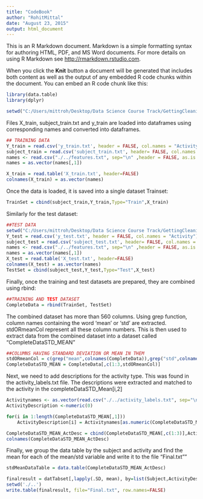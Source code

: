 ```yaml
---
title: "CodeBook"
author: "RohitMittal"
date: "August 23, 2015"
output: html_document
---
```


This is an R Markdown document. Markdown is a simple formatting syntax for authoring HTML, PDF, and MS Word documents. For more details on using R Markdown see <http://rmarkdown.rstudio.com>.

When you click the **Knit** button a document will be generated that includes both content as well as the output of any embedded R code chunks within the document. You can embed an R code chunk like this:

```r

library(data.table)
library(dplyr)

setwd("C:/Users/mittroh/Desktop/Data Science Course Track/GettingCleaningData_3/Course Project/UCI HAR Dataset/train")
```

Files X_train, subject_train.txt and y_train are loaded into dataframes using corresponding names and converted into dataframes. 


```r

## TRAINING DATA
Y_train = read.csv('y_train.txt', header = FALSE, col.names = "Activity")
subject_train = read.csv('subject_train.txt', header= FALSE, col.names = "Subject")
names <- read.csv("./../features.txt", sep="\n" ,header = FALSE, as.is = TRUE)
names = as.vector(names[,1])

X_train = read.table('X_train.txt', header=FALSE)
colnames(X_train) = as.vector(names)
```

Once the data is loaded, it is saved into a single dataset Trainset:
```r
TrainSet = cbind(subject_train,Y_train,Type="Train",X_train)

```


Similarly for the test dataset:
```r

##TEST DATA
setwd("C:/Users/mittroh/Desktop/Data Science Course Track/GettingCleaningData_3/Course Project/UCI HAR Dataset/test")
Y_test = read.csv('y_test.txt', header = FALSE, col.names = "Activity")
subject_test = read.csv('subject_test.txt', header= FALSE, col.names = "Subject")
names <- read.csv("./../features.txt", sep="\n" ,header = FALSE, as.is = TRUE)
names = as.vector(names[,1])
X_test = read.table('X_test.txt', header=FALSE)
colnames(X_test) = as.vector(names)
TestSet = cbind(subject_test,Y_test,Type="Test",X_test)
```

Finally, once the training and test datasets are prepared, they are combined using rbind:
```r
##TRAINING AND TEST DATASET
CompleteData = rbind(TrainSet, TestSet)
```

The combined dataset has more than 560 columns. Using grep function, column names containing the word 'mean' or 'std' are extracted. stdORmeanCol represent all these column numbers. This is then used to extract data from the combined dataset into a dataset called "CompleteDataSTD_MEAN"

```r
##COLUMNS HAVING STANDARD DEVIATION OR MEAN IN THEM
stdORmeanCol = c(grep("mean",colnames(CompleteData)),grep("std",colnames(CompleteData)))
CompleteDataSTD_MEAN = CompleteData[,c(1:3,stdORmeanCol)]
```

Next, we need to add descriptions for the activity type. This was found in the activity_labels.txt file. 
The descriptions were extracted and matched to the activity in the completeDataSTD_Mean[i,2]

```r
Activitynames <- as.vector(read.csv("./../activity_labels.txt", sep="\n" ,header = FALSE, stringsAsFactors = FALSE)[,1])
ActivityDescription <-numeric(0)

for(i in 1:length(CompleteDataSTD_MEAN[,1]))
    ActivityDescription[i] = Activitynames[as.numeric(CompleteDataSTD_MEAN[i,2])]

CompleteDataSTD_MEAN_ActDesc = cbind(CompleteDataSTD_MEAN[,c(1:3)],ActivityDescription,CompleteDataSTD_MEAN[4:dim(CompleteDataSTD_MEAN)[2]]) ##Add column of Activity Description next to the Activity column.
colnames(CompleteDataSTD_MEAN_ActDesc)
``` 


Finally, we group the data table by the subject and activity and find the mean for each of the mean/std variable and write it to the file "Final.txt""

```r

stdMeanDataTable = data.table(CompleteDataSTD_MEAN_ActDesc)

finalresult = datTabset[,lapply(.SD, mean), by=list(Subject,ActivityDescription), ]
setwd('./..')
write.table(finalresult, file="Final.txt", row.names=FALSE)


```
